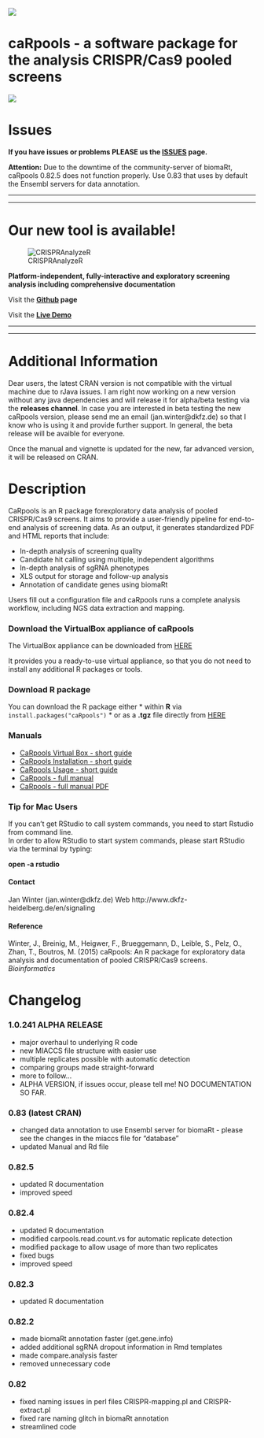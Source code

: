 ![](https://cdn.rawgit.com/boutroslab/caRpools/master/data/CaRpools.png)

caRpools - a software package for the analysis CRISPR/Cas9 pooled screens
==============
![](http://cranlogs.r-pkg.org/badges/grand-total/caRpools)

# Issues

__If you have issues or problems PLEASE us the [ISSUES](https://github.com/boutroslab/caRpools/issues) page.__

__Attention:__ Due to the downtime of the community-server of biomaRt, caRpools 0.82.5 does not function properly.
Use 0.83 that uses by default the Ensembl servers for data annotation.

---

---

# Our new tool is available!

![CRISPRAnalyzeR](https://github.com/boutroslab/crispr-analyzer/blob/master/images/CRISPRAnalyzR_logo5.png)

**Platform-independent, fully-interactive and exploratory screening analysis including comprehensive documentation**

Visit the **[Github](https://github.com/boutroslab/CRISPRAnalyzeR) page**

Visit the **[Live Demo](http://www.crispr-analyzer.org)**

---

---

# Additional Information

Dear users, the latest CRAN version is not compatible with the virtual machine due to rJava issues. 
I am right now working on a new version without any java dependencies and will release it for alpha/beta testing via the __releases channel__.
In case you are interested in beta testing the new caRpools version, please send me an email (jan.winter@dkfz.de) so that I know who is using it and provide further support. In general, the beta release will be avaible for everyone.

Once the manual and vignette is updated for the new, far advanced version, it will be released on CRAN.

# Description

CaRpools is an R package forexploratory data analysis of pooled CRISPR/Cas9 screens. It aims to provide a user-friendly pipeline for end-to-end analysis of screening data. As an output, it generates standardized PDF and HTML reports that include:

* In-depth analysis of screening quality
* Candidate hit calling using multiple, independent algorithms
* In-depth analysis of sgRNA phenotypes
* XLS output for  storage and follow-up analysis
* Annotation of candidate genes using biomaRt

Users fill out a configuration file and caRpools runs a complete analysis workflow, including NGS data extraction and mapping.

### Download the VirtualBox appliance of caRpools
The VirtualBox appliance can be downloaded from [HERE](https://github.com/boutroslab/caRpools/blob/master/docs/CaRpools-SHORTGUIDE-VirtualBox.Rmd)

It provides you a ready-to-use virtual appliance, so that you do not need to install any additional R packages or tools.

### Download R package
You can download the R package either
* within **R** via `install.packages("caRpools")`
* or as a **.tgz** file directly from [HERE](https://github.com/boutroslab/caRpools/blob/master/package)

### Manuals

* [CaRpools Virtual Box - short guide](https://github.com/boutroslab/caRpools/blob/master/docs/CaRpools-SHORTGUIDE-VirtualBox.Rmd)
* [CaRpools Installation - short guide](https://github.com/boutroslab/caRpools/blob/master/docs/CaRpools-INSTALLATION.Rmd)
* [CaRpools Usage - short guide](https://github.com/boutroslab/caRpools/blob/master/docs/CaRpools-SHORTGUIDE-Usage.Rmd)
* [CaRpools - full manual](https://github.com/boutroslab/caRpools/blob/master/docs/CaRpools-MANUAL.Rmd)
* [CaRpools - full manual PDF](https://github.com/boutroslab/caRpools/blob/master/docs/CaRpools-MANUAL.pdf)

### Tip for Mac Users
If you can't get RStudio to call system commands, you need to start Rstudio from command line.  
In order to allow RStudio to start system commands, please start RStudio via the terminal by typing:

__open -a rstudio__


#### Contact
Jan Winter (jan.winter@dkfz.de)
Web http://www.dkfz-heidelberg.de/en/signaling

#### Reference

Winter, J., Breinig, M., Heigwer, F., Brueggemann, D., Leible, S., Pelz, O., Zhan, T., Boutros, M. (2015) caRpools: An R package for exploratory data analysis and documentation of pooled CRISPR/Cas9 screens. _Bioinformatics_

# Changelog

### 1.0.241 ALPHA RELEASE
* major overhaul to underlying R code
* new MIACCS file structure with easier use
* multiple replicates possible with automatic detection
* comparing groups made straight-forward
* more to follow...
* ALPHA VERSION, if issues occur, please tell me! NO DOCUMENTATION SO FAR.

### 0.83 (latest CRAN)
* changed data annotation to use Ensembl server for biomaRt - please see the changes in the miaccs file for "database"
* updated Manual and Rd file

### 0.82.5 
* updated R documentation
* improved speed

### 0.82.4
* updated R documentation
* modified carpools.read.count.vs for automatic replicate detection
* modified package to allow usage of more than two replicates
* fixed bugs
* improved speed

### 0.82.3
* updated R documentation

### 0.82.2
* made biomaRt annotation faster (get.gene.info)
* added additional sgRNA dropout information in Rmd templates
* made compare.analysis faster
* removed unnecessary code

### 0.82
* fixed naming issues in perl files CRISPR-mapping.pl and CRISPR-extract.pl
* fixed rare naming glitch in biomaRt annotation
* streamlined code

